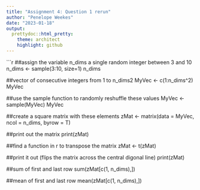```yaml
---
title: "Assignment 4: Question 1 rerun"
author: "Penelope Weekes"
date: "2023-01-18"
output:
  prettydoc::html_pretty:
    theme: architect
    highlight: github
---
```

```r
##assign the variable n_dims a single random integer between 3 and 10
n_dims <- sample(3:10, size=1)
n_dims

##vector of consecutive integers from 1 to n_dims2
MyVec <- c(1:n_dims^2)
MyVec

##use the sample function to randomly reshuffle these values
MyVec <- sample(MyVec)
MyVec

##create a square matrix with these elements
zMat <- matrix(data = MyVec, ncol = n_dims, byrow = T)

##print out the matrix
print(zMat)

##find a function in r to transpose the matrix
zMat <- t(zMat)

##print it out (flips the matrix across the central digonal line)
print(zMat)

##sum of first and last row
sum(zMat[c(1, n_dims),])

##mean of first and last row
mean(zMat[c(1, n_dims),])
